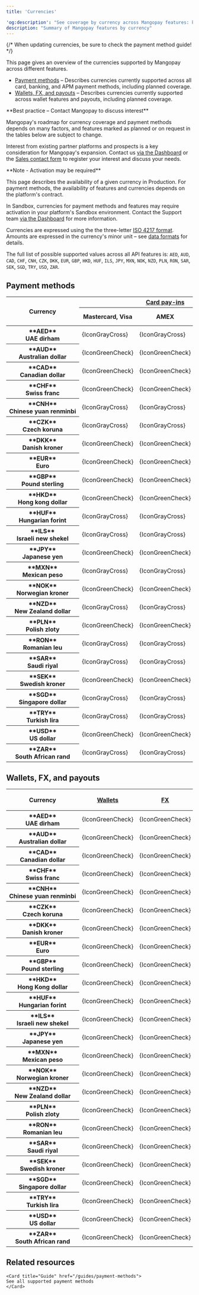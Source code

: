 ```yaml
---
title: 'Currencies'  

'og:description': "See coverage by currency across Mangopay features: key payment methods, wallets, payouts, and more."  
description: "Summary of Mangopay features by currency"
---
```


{/* 
When updating currencies, be sure to check the payment method guide!
*/}


This page gives an overview of the currencies supported by Mangopay across different features.

- <a href="/guides/currencies#payment-methods">Payment methods</a> – Describes currencies currently supported across all card, banking, and APM payment methods, including planned coverage.
- <a href="/guides/currencies#wallets-fx-and-payouts">Wallets, FX, and payouts</a> – Describes currencies currently supported across wallet features and payouts, including planned coverage.

<Check>
**Best practice – Contact Mangopay to discuss interest**

Mangopay's roadmap for currency coverage and payment methods depends on many factors, and features marked as planned or on request in the tables below are subject to change. 

Interest from existing partner platforms and prospects is a key consideration for Mangopay's expansion. Contact us <a href="https://hub.mangopay.com/" target="_blank">via the Dashboard</a> or the <a href="https://mangopay.com/contact" target="_blank">Sales contact form</a> to register your interest and discuss your needs. 
</Check>

<Note>  
**Note - Activation may be required** 
  
This page describes the availability of a given currency in Production. For payment methods, the availability of features and currencies depends on the platform's contract.

In Sandbox, currencies for payment methods and features may require activation in your platform's Sandbox environment. Contact the Support team <a href="https://hub.mangopay.com/" target="_blank">via the Dashboard</a> for more information.

</Note>

Currencies are expressed using the the three-letter <a href="/api-reference/overview/data-formats" target="_blank">ISO 4217 format</a>. Amounts are expressed in the currency's minor unit – see <a href="/api-reference/overview/data-formats">data formats</a> for details.

The full list of possible supported values across all API features is: `AED`, `AUD`, `CAD`, `CHF`, `CNH`, `CZK`, `DKK`, `EUR`, `GBP`, `HKD`, `HUF`, `ILS`, `JPY`, `MXN`, `NOK`, `NZD`, `PLN`, `RON`, `SAR`, `SEK`, `SGD`, `TRY`, `USD`, `ZAR`. 

## Payment methods

<table class="currenciesTable rounded-xl">
<thead>
  <tr>
    <th class="header" rowspan="2">Currency</th>
    <th class="header" colspan="3"><a href="/guides/payment-methods/card">Card pay-ins</a></th>
    <th class="header" colspan="6">Banking pay-ins</th>
    <th class="header" colspan="14">APM pay-ins</th>
  </tr>
  <tr>
    <th class="header">Mastercard, Visa</th>
    <th class="header">AMEX</th>
    <th class="header">CB, Maestro</th>
    <th class="header"><a href="/guides/payment-methods/banking/bank-wire">Bank&nbsp;wire<br/>-&nbsp;Intl.</a></th>
    <th class="header"><a href="/guides/payment-methods/banking/bank-wire">Bank&nbsp;wire<br/>-&nbsp;Local</a></th>
    <th class="header"><a href="/guides/payment-methods/banking/virtual-iban">Virtual&nbsp;IBAN<br/>-&nbsp;Intl.</a></th>
    <th class="header"><a href="/guides/payment-methods/banking/virtual-iban">Virtual&nbsp;IBAN<br/>-&nbsp;Local</a></th>
    <th class="header"><a href="/guides/payment-methods/banking/pay-by-bank">Pay&nbsp;by Bank</a></th>
    <th class="header"><a href="/guides/payment-methods/banking/direct-debit">Direct debit</a></th>
    <th class="header"><a href="/guides/payment-methods/apple-pay">Apple&nbsp;Pay</a></th>
    <th class="header"><a href="/guides/payment-methods/bancontact">Bancontact</a></th>
    <th class="header"><a href="/guides/payment-methods/blik">BLIK</a></th>
    <th class="header"><a href="/guides/payment-methods/giropay">Giropay</a></th>
    <th class="header"><a href="/guides/payment-methods/google-pay">Google&nbsp;Pay</a></th>
    <th class="header"><a href="/guides/payment-methods/ideal">iDEAL</a></th>
    <th class="header"><a href="/guides/payment-methods/klarna">Klarna</a></th>
    <th class="header"><a href="/guides/payment-methods/mb-way">MB&nbsp;WAY</a></th>
    <th class="header"><a href="/guides/payment-methods/multibanco">Multibanco</a></th>
    <th class="header"><a href="/guides/payment-methods/payconiq">Payconiq</a></th>
    <th class="header"><a href="/guides/payment-methods/paypal">PayPal</a></th>
    <th class="header"><a href="/guides/payment-methods/satispay">Satispay</a></th>
    <th class="header"><a href="/guides/payment-methods/swish">Swish</a></th>
    <th class="header"><a href="/guides/payment-methods/twint">TWINT</a></th>
  </tr>
</thead>
<tbody>
  <tr>
    <th class="header header-normal-weight">**AED**<br/>UAE&nbsp;dirham</th>
    <td class="table-content">{IconGrayCross}</td>
    <td class="table-content">{IconGrayCross}</td>
    <td class="table-content">{IconGrayCross}</td>
    <td class="table-content">{IconGreenCheck}</td>
    <td class="table-content">{IconGrayCross}</td>
    <td class="table-content">*On&nbsp;request*</td>
    <td class="table-content">{IconGrayCross}</td>
    <td class="table-content">{IconGrayCross}</td>
    <td class="table-content">{IconGrayCross}</td>
    <td class="table-content">{IconGrayCross}</td>
    <td class="table-content">{IconGrayCross}</td>
    <td class="table-content">{IconGrayCross}</td>
    <td class="table-content">{IconGrayCross}</td>
    <td class="table-content">{IconGrayCross}</td>
    <td class="table-content">{IconGrayCross}</td>
    <td class="table-content">{IconGrayCross}</td>
    <td class="table-content">{IconGrayCross}</td>
    <td class="table-content">{IconGrayCross}</td>
    <td class="table-content">{IconGrayCross}</td>
    <td class="table-content">{IconGrayCross}</td>
    <td class="table-content">{IconGrayCross}</td>
    <td class="table-content">{IconGrayCross}</td>
    <td class="table-content">{IconGrayCross}</td>
  </tr>
  <tr>
    <th class="header header-normal-weight">**AUD**<br/>Australian&nbsp;dollar</th>
    <td class="table-content">{IconGreenCheck}</td>
    <td class="table-content">{IconGreenCheck}</td>
    <td class="table-content">{IconGrayCross}</td>
    <td class="table-content">{IconGreenCheck}</td>
    <td class="table-content">{IconGrayCross}</td>
    <td class="table-content">*On&nbsp;request*</td>
    <td class="table-content">*Planned*</td>
    <td class="table-content">{IconGrayCross}</td>
    <td class="table-content">{IconGrayCross}</td>
    <td class="table-content">{IconGreenCheck}</td>
    <td class="table-content">{IconGrayCross}</td>
    <td class="table-content">{IconGrayCross}</td>
    <td class="table-content">{IconGrayCross}</td>
    <td class="table-content">{IconGreenCheck}</td>
    <td class="table-content">{IconGrayCross}</td>
    <td class="table-content">{IconGrayCross}</td>
    <td class="table-content">{IconGrayCross}</td>
    <td class="table-content">{IconGrayCross}</td>
    <td class="table-content">{IconGrayCross}</td>
    <td class="table-content">{IconGrayCross}</td>
    <td class="table-content">{IconGrayCross}</td>
    <td class="table-content">{IconGrayCross}</td>
    <td class="table-content">{IconGrayCross}</td>
  </tr>
  <tr>
    <th class="header header-normal-weight">**CAD**<br/>Canadian&nbsp;dollar</th>
    <td class="table-content">{IconGreenCheck}</td>
    <td class="table-content">{IconGreenCheck}</td>
    <td class="table-content">{IconGrayCross}</td>
    <td class="table-content">{IconGreenCheck}</td>
    <td class="table-content">*Planned*</td>
    <td class="table-content">*On&nbsp;request*</td>
    <td class="table-content">{IconGreenCheck}</td>
    <td class="table-content">{IconGrayCross}</td>
    <td class="table-content">{IconGrayCross}</td>
    <td class="table-content">{IconGreenCheck}</td>
    <td class="table-content">{IconGrayCross}</td>
    <td class="table-content">{IconGrayCross}</td>
    <td class="table-content">{IconGrayCross}</td>
    <td class="table-content">{IconGreenCheck}</td>
    <td class="table-content">{IconGrayCross}</td>
    <td class="table-content">{IconGrayCross}</td>
    <td class="table-content">{IconGrayCross}</td>
    <td class="table-content">{IconGrayCross}</td>
    <td class="table-content">{IconGrayCross}</td>
    <td class="table-content">{IconGrayCross}</td>
    <td class="table-content">{IconGrayCross}</td>
    <td class="table-content">{IconGrayCross}</td>
    <td class="table-content">{IconGrayCross}</td>
  </tr>
  <tr>
    <th class="header header-normal-weight">**CHF**<br/>Swiss&nbsp;franc</th>
    <td class="table-content">{IconGreenCheck}</td>
    <td class="table-content">{IconGreenCheck}</td>
    <td class="table-content">{IconGrayCross}</td>
    <td class="table-content">{IconGreenCheck}</td>
    <td class="table-content">{IconGrayCross}</td>
    <td class="table-content">*On&nbsp;request*</td>
    <td class="table-content">*Planned*</td>
    <td class="table-content">{IconGrayCross}</td>
    <td class="table-content">{IconGrayCross}</td>
    <td class="table-content">{IconGreenCheck}</td>
    <td class="table-content">{IconGrayCross}</td>
    <td class="table-content">{IconGrayCross}</td>
    <td class="table-content">{IconGrayCross}</td>
    <td class="table-content">{IconGreenCheck}</td>
    <td class="table-content">{IconGrayCross}</td>
    <td class="table-content">{IconGreenCheck}</td>
    <td class="table-content">{IconGrayCross}</td>
    <td class="table-content">{IconGrayCross}</td>
    <td class="table-content">{IconGrayCross}</td>
    <td class="table-content">{IconGreenCheck}</td>
    <td class="table-content">{IconGrayCross}</td>
    <td class="table-content">{IconGrayCross}</td>
    <td class="table-content">{IconGreenCheck}</td>
  </tr>
    <tr>
    <th class="header header-normal-weight">**CNH**<br/>Chinese&nbsp;yuan&nbsp;renminbi</th>
    <td class="table-content">{IconGrayCross}</td>
    <td class="table-content">{IconGrayCross}</td>
    <td class="table-content">{IconGrayCross}</td>
    <td class="table-content">{IconGreenCheck}</td>
    <td class="table-content">{IconGrayCross}</td>
    <td class="table-content">*On&nbsp;request*</td>
    <td class="table-content">{IconGrayCross}</td>
    <td class="table-content">{IconGrayCross}</td>
    <td class="table-content">{IconGrayCross}</td>
    <td class="table-content">{IconGrayCross}</td>
    <td class="table-content">{IconGrayCross}</td>
    <td class="table-content">{IconGrayCross}</td>
    <td class="table-content">{IconGrayCross}</td>
    <td class="table-content">{IconGrayCross}</td>
    <td class="table-content">{IconGrayCross}</td>
    <td class="table-content">{IconGrayCross}</td>
    <td class="table-content">{IconGrayCross}</td>
    <td class="table-content">{IconGrayCross}</td>
    <td class="table-content">{IconGrayCross}</td>
    <td class="table-content">{IconGrayCross}</td>
    <td class="table-content">{IconGrayCross}</td>
    <td class="table-content">{IconGrayCross}</td>
    <td class="table-content">{IconGrayCross}</td>
  </tr>
  <tr>
    <th class="header header-normal-weight">**CZK**<br/>Czech&nbsp;koruna</th>
    <td class="table-content">{IconGrayCross}</td>
    <td class="table-content">{IconGrayCross}</td>
    <td class="table-content">{IconGrayCross}</td>
    <td class="table-content">{IconGreenCheck}</td>
    <td class="table-content">{IconGrayCross}</td>
    <td class="table-content">*On&nbsp;request*</td>
    <td class="table-content">*Planned*</td>
    <td class="table-content">{IconGrayCross}</td>
    <td class="table-content">{IconGrayCross}</td>
    <td class="table-content">{IconGrayCross}</td>
    <td class="table-content">{IconGrayCross}</td>
    <td class="table-content">{IconGrayCross}</td>
    <td class="table-content">{IconGrayCross}</td>
    <td class="table-content">{IconGrayCross}</td>
    <td class="table-content">{IconGrayCross}</td>
    <td class="table-content">{IconGrayCross}</td>
    <td class="table-content">{IconGrayCross}</td>
    <td class="table-content">{IconGrayCross}</td>
    <td class="table-content">{IconGrayCross}</td>
    <td class="table-content">{IconGrayCross}</td>
    <td class="table-content">{IconGrayCross}</td>
    <td class="table-content">{IconGrayCross}</td>
    <td class="table-content">{IconGrayCross}</td>
  </tr>
  <tr>
    <th class="header header-normal-weight">**DKK**<br/>Danish&nbsp;kroner</th>
    <td class="table-content">{IconGreenCheck}</td>
    <td class="table-content">{IconGreenCheck}</td>
    <td class="table-content">{IconGrayCross}</td>
    <td class="table-content">{IconGreenCheck}</td>
    <td class="table-content">*Planned*</td>
    <td class="table-content">{IconGreenCheck}</td>
    <td class="table-content">{IconGreenCheck}</td>
    <td class="table-content">{IconGreenCheck}</td>
    <td class="table-content">{IconGrayCross}</td>
    <td class="table-content">{IconGreenCheck}</td>
    <td class="table-content">{IconGrayCross}</td>
    <td class="table-content">{IconGrayCross}</td>
    <td class="table-content">{IconGrayCross}</td>
    <td class="table-content">{IconGreenCheck}</td>
    <td class="table-content">{IconGrayCross}</td>
    <td class="table-content">{IconGreenCheck}</td>
    <td class="table-content">{IconGrayCross}</td>
    <td class="table-content">{IconGrayCross}</td>
    <td class="table-content">{IconGrayCross}</td>
    <td class="table-content">{IconGrayCross}</td>
    <td class="table-content">{IconGrayCross}</td>
    <td class="table-content">{IconGrayCross}</td>
    <td class="table-content">{IconGrayCross}</td>
  </tr>
  <tr>
    <th class="header header-normal-weight">**EUR**<br/>Euro</th>
    <td class="table-content">{IconGreenCheck}</td>
    <td class="table-content">{IconGreenCheck}</td>
    <td class="table-content">{IconGreenCheck}</td>
    <td class="table-content">{IconGreenCheck}</td>
    <td class="table-content">{IconGreenCheck}</td>
    <td class="table-content">{IconGreenCheck}</td>
    <td class="table-content">{IconGreenCheck}</td>
    <td class="table-content">{IconGreenCheck}</td>
    <td class="table-content">{IconGreenCheck}</td>
    <td class="table-content">{IconGreenCheck}</td>
    <td class="table-content">{IconGreenCheck}</td>
    <td class="table-content">{IconGrayCross}</td>
    <td class="table-content">{IconGreenCheck}</td>
    <td class="table-content">{IconGreenCheck}</td>
    <td class="table-content">{IconGreenCheck}</td>
    <td class="table-content">{IconGreenCheck}</td>
    <td class="table-content">{IconGreenCheck}</td>
    <td class="table-content">{IconGreenCheck}</td>
    <td class="table-content">{IconGreenCheck}</td>
    <td class="table-content">{IconGreenCheck}</td>
    <td class="table-content">{IconGreenCheck}</td>
    <td class="table-content">{IconGrayCross}</td>
    <td class="table-content">{IconGrayCross}</td>
  </tr>
  <tr>
    <th class="header header-normal-weight">**GBP**<br/>Pound&nbsp;sterling</th>
    <td class="table-content">{IconGreenCheck}</td>
    <td class="table-content">{IconGreenCheck}</td>
    <td class="table-content">{IconGrayCross}</td>
    <td class="table-content">{IconGreenCheck}</td>
    <td class="table-content">{IconGreenCheck}</td>
    <td class="table-content">{IconGreenCheck}</td>
    <td class="table-content">{IconGreenCheck}</td>
    <td class="table-content">{IconGreenCheck}</td>
    <td class="table-content">{IconGreenCheck}</td>
    <td class="table-content">{IconGreenCheck}</td>
    <td class="table-content">{IconGrayCross}</td>
    <td class="table-content">{IconGrayCross}</td>
    <td class="table-content">{IconGrayCross}</td>
    <td class="table-content">{IconGreenCheck}</td>
    <td class="table-content">{IconGrayCross}</td>
    <td class="table-content">{IconGreenCheck}</td>
    <td class="table-content">{IconGrayCross}</td>
    <td class="table-content">{IconGrayCross}</td>
    <td class="table-content">{IconGrayCross}</td>
    <td class="table-content">{IconGreenCheck}</td>
    <td class="table-content">{IconGrayCross}</td>
    <td class="table-content">{IconGrayCross}</td>
    <td class="table-content">{IconGrayCross}</td>
  </tr>
  <tr>
    <th class="header header-normal-weight">**HKD**<br/>Hong&nbsp;kong&nbsp;dollar</th>
    <td class="table-content">{IconGreenCheck}</td>
    <td class="table-content">{IconGreenCheck}</td>
    <td class="table-content">{IconGrayCross}</td>
    <td class="table-content">{IconGreenCheck}</td>
    <td class="table-content">{IconGrayCross}</td>
    <td class="table-content">*On&nbsp;request*</td>
    <td class="table-content">{IconGrayCross}</td>
    <td class="table-content">{IconGrayCross}</td>
    <td class="table-content">{IconGrayCross}</td>
    <td class="table-content">{IconGreenCheck}</td>
    <td class="table-content">{IconGrayCross}</td>
    <td class="table-content">{IconGrayCross}</td>
    <td class="table-content">{IconGrayCross}</td>
    <td class="table-content">{IconGreenCheck}</td>
    <td class="table-content">{IconGrayCross}</td>
    <td class="table-content">{IconGrayCross}</td>
    <td class="table-content">{IconGrayCross}</td>
    <td class="table-content">{IconGrayCross}</td>
    <td class="table-content">{IconGrayCross}</td>
    <td class="table-content">{IconGrayCross}</td>
    <td class="table-content">{IconGrayCross}</td>
    <td class="table-content">{IconGrayCross}</td>
    <td class="table-content">{IconGrayCross}</td>
  </tr>
  <tr>
    <th class="header header-normal-weight">**HUF**<br/>Hungarian&nbsp;forint</th>
    <td class="table-content">{IconGrayCross}</td>
    <td class="table-content">{IconGrayCross}</td>
    <td class="table-content">{IconGrayCross}</td>
    <td class="table-content">{IconGreenCheck}</td>
    <td class="table-content">{IconGrayCross}</td>
    <td class="table-content">*On&nbsp;request*</td>
    <td class="table-content">*Planned*</td>
    <td class="table-content">{IconGrayCross}</td>
    <td class="table-content">{IconGrayCross}</td>
    <td class="table-content">{IconGrayCross}</td>
    <td class="table-content">{IconGrayCross}</td>
    <td class="table-content">{IconGrayCross}</td>
    <td class="table-content">{IconGrayCross}</td>
    <td class="table-content">{IconGrayCross}</td>
    <td class="table-content">{IconGrayCross}</td>
    <td class="table-content">{IconGrayCross}</td>
    <td class="table-content">{IconGrayCross}</td>
    <td class="table-content">{IconGrayCross}</td>
    <td class="table-content">{IconGrayCross}</td>
    <td class="table-content">{IconGrayCross}</td>
    <td class="table-content">{IconGrayCross}</td>
    <td class="table-content">{IconGrayCross}</td>
  </tr>
  <tr>
    <th class="header header-normal-weight">**ILS**<br/>Israeli&nbsp;new&nbsp;shekel</th>
    <td class="table-content">{IconGrayCross}</td>
    <td class="table-content">{IconGrayCross}</td>
    <td class="table-content">{IconGrayCross}</td>
    <td class="table-content">{IconGreenCheck}</td>
    <td class="table-content">{IconGrayCross}</td>
    <td class="table-content">*On&nbsp;request*</td>
    <td class="table-content">{IconGrayCross}</td>
    <td class="table-content">{IconGrayCross}</td>
    <td class="table-content">{IconGrayCross}</td>
    <td class="table-content">{IconGrayCross}</td>
    <td class="table-content">{IconGrayCross}</td>
    <td class="table-content">{IconGrayCross}</td>
    <td class="table-content">{IconGrayCross}</td>
    <td class="table-content">{IconGrayCross}</td>
    <td class="table-content">{IconGrayCross}</td>
    <td class="table-content">{IconGrayCross}</td>
    <td class="table-content">{IconGrayCross}</td>
    <td class="table-content">{IconGrayCross}</td>
    <td class="table-content">{IconGrayCross}</td>
    <td class="table-content">{IconGrayCross}</td>
    <td class="table-content">{IconGrayCross}</td>
    <td class="table-content">{IconGrayCross}</td>
    <td class="table-content">{IconGrayCross}</td>
  </tr>
  <tr>
    <th class="header header-normal-weight">**JPY**<br/>Japanese&nbsp;yen</th>
    <td class="table-content">{IconGreenCheck}</td>
    <td class="table-content">{IconGreenCheck}</td>
    <td class="table-content">{IconGrayCross}</td>
    <td class="table-content">{IconGreenCheck}</td>
    <td class="table-content">{IconGrayCross}</td>
    <td class="table-content">*On&nbsp;request*</td>
    <td class="table-content">{IconGrayCross}</td>
    <td class="table-content">{IconGrayCross}</td>
    <td class="table-content">{IconGrayCross}</td>
    <td class="table-content">{IconGreenCheck}</td>
    <td class="table-content">{IconGrayCross}</td>
    <td class="table-content">{IconGrayCross}</td>
    <td class="table-content">{IconGrayCross}</td>
    <td class="table-content">{IconGreenCheck}</td>
    <td class="table-content">{IconGrayCross}</td>
    <td class="table-content">{IconGrayCross}</td>
    <td class="table-content">{IconGrayCross}</td>
    <td class="table-content">{IconGrayCross}</td>
    <td class="table-content">{IconGrayCross}</td>
    <td class="table-content">{IconGrayCross}</td>
    <td class="table-content">{IconGrayCross}</td>
    <td class="table-content">{IconGrayCross}</td>
    <td class="table-content">{IconGrayCross}</td>
  </tr>
  <tr>
    <th class="header header-normal-weight">**MXN**<br/>Mexican&nbsp;peso</th>
    <td class="table-content">{IconGrayCross}</td>
    <td class="table-content">{IconGrayCross}</td>
    <td class="table-content">{IconGrayCross}</td>
    <td class="table-content">{IconGreenCheck}</td>
    <td class="table-content">{IconGrayCross}</td>
    <td class="table-content">*On&nbsp;request*</td>
    <td class="table-content">{IconGrayCross}</td>
    <td class="table-content">{IconGrayCross}</td>
    <td class="table-content">{IconGrayCross}</td>
    <td class="table-content">{IconGrayCross}</td>
    <td class="table-content">{IconGrayCross}</td>
    <td class="table-content">{IconGrayCross}</td>
    <td class="table-content">{IconGrayCross}</td>
    <td class="table-content">{IconGrayCross}</td>
    <td class="table-content">{IconGrayCross}</td>
    <td class="table-content">{IconGrayCross}</td>
    <td class="table-content">{IconGrayCross}</td>
    <td class="table-content">{IconGrayCross}</td>
    <td class="table-content">{IconGrayCross}</td>
    <td class="table-content">{IconGrayCross}</td>
    <td class="table-content">{IconGrayCross}</td>
    <td class="table-content">{IconGrayCross}</td>
    <td class="table-content">{IconGrayCross}</td>
  </tr>
  <tr>
    <th class="header header-normal-weight">**NOK**<br/>Norwegian&nbsp;kroner</th>
    <td class="table-content">{IconGreenCheck}</td>
    <td class="table-content">{IconGreenCheck}</td>
    <td class="table-content">{IconGrayCross}</td>
    <td class="table-content">{IconGreenCheck}</td>
    <td class="table-content">{IconGrayCross}</td>
    <td class="table-content">*On&nbsp;request*</td>
    <td class="table-content">*Planned*</td>
    <td class="table-content">{IconGreenCheck}</td>
    <td class="table-content">{IconGrayCross}</td>
    <td class="table-content">{IconGreenCheck}</td>
    <td class="table-content">{IconGrayCross}</td>
    <td class="table-content">{IconGrayCross}</td>
    <td class="table-content">{IconGrayCross}</td>
    <td class="table-content">{IconGreenCheck}</td>
    <td class="table-content">{IconGrayCross}</td>
    <td class="table-content">{IconGrayCross}</td>
    <td class="table-content">{IconGrayCross}</td>
    <td class="table-content">{IconGrayCross}</td>
    <td class="table-content">{IconGrayCross}</td>
    <td class="table-content">{IconGrayCross}</td>
    <td class="table-content">{IconGrayCross}</td>
    <td class="table-content">{IconGrayCross}</td>
    <td class="table-content">{IconGrayCross}</td>
  </tr>
  <tr>
    <th class="header header-normal-weight">**NZD**<br/>New&nbsp;Zealand&nbsp;dollar</th>
    <td class="table-content">{IconGrayCross}</td>
    <td class="table-content">{IconGrayCross}</td>
    <td class="table-content">{IconGrayCross}</td>
    <td class="table-content">{IconGreenCheck}</td>
    <td class="table-content">{IconGrayCross}</td>
    <td class="table-content">*On&nbsp;request*</td>
    <td class="table-content">{IconGrayCross}</td>
    <td class="table-content">{IconGrayCross}</td>
    <td class="table-content">{IconGrayCross}</td>
    <td class="table-content">{IconGrayCross}</td>
    <td class="table-content">{IconGrayCross}</td>
    <td class="table-content">{IconGrayCross}</td>
    <td class="table-content">{IconGrayCross}</td>
    <td class="table-content">{IconGrayCross}</td>
    <td class="table-content">{IconGrayCross}</td>
    <td class="table-content">{IconGrayCross}</td>
    <td class="table-content">{IconGrayCross}</td>
    <td class="table-content">{IconGrayCross}</td>
    <td class="table-content">{IconGrayCross}</td>
    <td class="table-content">{IconGrayCross}</td>
    <td class="table-content">{IconGrayCross}</td>
    <td class="table-content">{IconGrayCross}</td>
    <td class="table-content">{IconGrayCross}</td>
  </tr>
  <tr>
    <th class="header header-normal-weight">**PLN**<br/>Polish&nbsp;zloty</th>
    <td class="table-content">{IconGreenCheck}</td>
    <td class="table-content">{IconGreenCheck}</td>
    <td class="table-content">{IconGrayCross}</td>
    <td class="table-content">{IconGreenCheck}</td>
    <td class="table-content">*Planned*</td>
    <td class="table-content">*On&nbsp;request*</td>
    <td class="table-content">*Planned*</td>
    <td class="table-content">{IconGreenCheck}</td>
    <td class="table-content">{IconGrayCross}</td>
    <td class="table-content">{IconGreenCheck}</td>
    <td class="table-content">{IconGrayCross}</td>
    <td class="table-content">{IconGreenCheck}</td>
    <td class="table-content">{IconGrayCross}</td>
    <td class="table-content">{IconGreenCheck}</td>
    <td class="table-content">{IconGrayCross}</td>
    <td class="table-content">{IconGreenCheck}</td>
    <td class="table-content">{IconGrayCross}</td>
    <td class="table-content">{IconGrayCross}</td>
    <td class="table-content">{IconGrayCross}</td>
    <td class="table-content">{IconGrayCross}</td>
    <td class="table-content">{IconGrayCross}</td>
    <td class="table-content">{IconGrayCross}</td>
    <td class="table-content">{IconGrayCross}</td>
  </tr>
  <tr>
    <th class="header header-normal-weight">**RON**<br/>Romanian&nbsp;leu</th>
    <td class="table-content">{IconGrayCross}</td>
    <td class="table-content">{IconGrayCross}</td>
    <td class="table-content">{IconGrayCross}</td>
    <td class="table-content">{IconGreenCheck}</td>
    <td class="table-content">{IconGrayCross}</td>
    <td class="table-content">*On&nbsp;request*</td>
    <td class="table-content">{IconGrayCross}</td>
    <td class="table-content">{IconGrayCross}</td>
    <td class="table-content">{IconGrayCross}</td>
    <td class="table-content">{IconGrayCross}</td>
    <td class="table-content">{IconGrayCross}</td>
    <td class="table-content">{IconGrayCross}</td>
    <td class="table-content">{IconGrayCross}</td>
    <td class="table-content">{IconGrayCross}</td>
    <td class="table-content">{IconGrayCross}</td>
    <td class="table-content">{IconGrayCross}</td>
    <td class="table-content">{IconGrayCross}</td>
    <td class="table-content">{IconGrayCross}</td>
    <td class="table-content">{IconGrayCross}</td>
    <td class="table-content">{IconGrayCross}</td>
    <td class="table-content">{IconGrayCross}</td>
    <td class="table-content">{IconGrayCross}</td>
    <td class="table-content">{IconGrayCross}</td>
  </tr>
  <tr>
    <th class="header header-normal-weight">**SAR**<br/>Saudi&nbsp;riyal</th>
    <td class="table-content">{IconGrayCross}</td>
    <td class="table-content">{IconGrayCross}</td>
    <td class="table-content">{IconGrayCross}</td>
    <td class="table-content">{IconGreenCheck}</td>
    <td class="table-content">{IconGrayCross}</td>
    <td class="table-content">*On&nbsp;request*</td>
    <td class="table-content">{IconGrayCross}</td>
    <td class="table-content">{IconGrayCross}</td>
    <td class="table-content">{IconGrayCross}</td>
    <td class="table-content">{IconGrayCross}</td>
    <td class="table-content">{IconGrayCross}</td>
    <td class="table-content">{IconGrayCross}</td>
    <td class="table-content">{IconGrayCross}</td>
    <td class="table-content">{IconGrayCross}</td>
    <td class="table-content">{IconGrayCross}</td>
    <td class="table-content">{IconGrayCross}</td>
    <td class="table-content">{IconGrayCross}</td>
    <td class="table-content">{IconGrayCross}</td>
    <td class="table-content">{IconGrayCross}</td>
    <td class="table-content">{IconGrayCross}</td>
    <td class="table-content">{IconGrayCross}</td>
    <td class="table-content">{IconGrayCross}</td>
    <td class="table-content">{IconGrayCross}</td>
  </tr>
  <tr>
    <th class="header header-normal-weight">**SEK**<br/>Swedish&nbsp;kroner</th>
    <td class="table-content">{IconGreenCheck}</td>
    <td class="table-content">{IconGreenCheck}</td>
    <td class="table-content">{IconGrayCross}</td>
    <td class="table-content">{IconGreenCheck}</td>
    <td class="table-content">*Planned*</td>
    <td class="table-content">*On&nbsp;request*</td>
    <td class="table-content">*Planned*</td>
    <td class="table-content">{IconGrayCross}</td>
    <td class="table-content">{IconGrayCross}</td>
    <td class="table-content">{IconGreenCheck}</td>
    <td class="table-content">{IconGrayCross}</td>
    <td class="table-content">{IconGrayCross}</td>
    <td class="table-content">{IconGrayCross}</td>
    <td class="table-content">{IconGreenCheck}</td>
    <td class="table-content">{IconGrayCross}</td>
    <td class="table-content">{IconGreenCheck}</td>
    <td class="table-content">{IconGrayCross}</td>
    <td class="table-content">{IconGrayCross}</td>
    <td class="table-content">{IconGrayCross}</td>
    <td class="table-content">{IconGrayCross}</td>
    <td class="table-content">{IconGrayCross}</td>
    <td class="table-content">{IconGreenCheck}</td>
    <td class="table-content">{IconGrayCross}</td>
  </tr>
  <tr>
    <th class="header header-normal-weight">**SGD**<br/>Singapore&nbsp;dollar</th>
    <td class="table-content">{IconGrayCross}</td>
    <td class="table-content">{IconGrayCross}</td>
    <td class="table-content">{IconGrayCross}</td>
    <td class="table-content">{IconGreenCheck}</td>
    <td class="table-content">{IconGrayCross}</td>
    <td class="table-content">*On&nbsp;request*</td>
    <td class="table-content">{IconGrayCross}</td>
    <td class="table-content">{IconGrayCross}</td>
    <td class="table-content">{IconGrayCross}</td>
    <td class="table-content">{IconGrayCross}</td>
    <td class="table-content">{IconGrayCross}</td>
    <td class="table-content">{IconGrayCross}</td>
    <td class="table-content">{IconGrayCross}</td>
    <td class="table-content">{IconGrayCross}</td>
    <td class="table-content">{IconGrayCross}</td>
    <td class="table-content">{IconGrayCross}</td>
    <td class="table-content">{IconGrayCross}</td>
    <td class="table-content">{IconGrayCross}</td>
    <td class="table-content">{IconGrayCross}</td>
    <td class="table-content">{IconGrayCross}</td>
    <td class="table-content">{IconGrayCross}</td>
    <td class="table-content">{IconGrayCross}</td>
    <td class="table-content">{IconGrayCross}</td>
  </tr>
  <tr>
    <th class="header header-normal-weight">**TRY**<br/>Turkish&nbsp;lira</th>
    <td class="table-content">{IconGrayCross}</td>
    <td class="table-content">{IconGrayCross}</td>
    <td class="table-content">{IconGrayCross}</td>
    <td class="table-content">{IconGreenCheck}</td>
    <td class="table-content">{IconGrayCross}</td>
    <td class="table-content">*On&nbsp;request*</td>
    <td class="table-content">{IconGrayCross}</td>
    <td class="table-content">{IconGrayCross}</td>
    <td class="table-content">{IconGrayCross}</td>
    <td class="table-content">{IconGrayCross}</td>
    <td class="table-content">{IconGrayCross}</td>
    <td class="table-content">{IconGrayCross}</td>
    <td class="table-content">{IconGrayCross}</td>
    <td class="table-content">{IconGrayCross}</td>
    <td class="table-content">{IconGrayCross}</td>
    <td class="table-content">{IconGrayCross}</td>
    <td class="table-content">{IconGrayCross}</td>
    <td class="table-content">{IconGrayCross}</td>
    <td class="table-content">{IconGrayCross}</td>
    <td class="table-content">{IconGrayCross}</td>
    <td class="table-content">{IconGrayCross}</td>
    <td class="table-content">{IconGrayCross}</td>
    <td class="table-content">{IconGrayCross}</td>
  </tr>
  <tr>
    <th class="header header-normal-weight">**USD**<br/>US&nbsp;dollar</th>
    <td class="table-content">{IconGreenCheck}</td>
    <td class="table-content">{IconGreenCheck}</td>
    <td class="table-content">{IconGrayCross}</td>
    <td class="table-content">{IconGreenCheck}</td>
    <td class="table-content">*Planned*</td>
    <td class="table-content">*On&nbsp;request*</td>
    <td class="table-content">{IconGreenCheck}</td>
    <td class="table-content">{IconGreenCheck}</td>
    <td class="table-content">{IconGrayCross}</td>
    <td class="table-content">{IconGreenCheck}</td>
    <td class="table-content">{IconGrayCross}</td>
    <td class="table-content">{IconGrayCross}</td>
    <td class="table-content">{IconGrayCross}</td>
    <td class="table-content">{IconGreenCheck}</td>
    <td class="table-content">{IconGrayCross}</td>
    <td class="table-content">{IconGrayCross}</td>
    <td class="table-content">{IconGrayCross}</td>
    <td class="table-content">{IconGrayCross}</td>
    <td class="table-content">{IconGrayCross}</td>
    <td class="table-content">{IconGreenCheck}</td>
    <td class="table-content">{IconGrayCross}</td>
    <td class="table-content">{IconGrayCross}</td>
    <td class="table-content">{IconGrayCross}</td>
  </tr>
  <tr>
    <th class="header header-normal-weight">**ZAR**<br/>South&nbsp;African&nbsp;rand</th>
    <td class="table-content">{IconGrayCross}</td>
    <td class="table-content">{IconGrayCross}</td>
    <td class="table-content">{IconGrayCross}</td>
    <td class="table-content">{IconGreenCheck}</td>
    <td class="table-content">{IconGrayCross}</td>
    <td class="table-content">*On&nbsp;request*</td>
    <td class="table-content">{IconGrayCross}</td>
    <td class="table-content">{IconGrayCross}</td>
    <td class="table-content">{IconGrayCross}</td>
    <td class="table-content">{IconGrayCross}</td>
    <td class="table-content">{IconGrayCross}</td>
    <td class="table-content">{IconGrayCross}</td>
    <td class="table-content">{IconGrayCross}</td>
    <td class="table-content">{IconGrayCross}</td>
    <td class="table-content">{IconGrayCross}</td>
    <td class="table-content">{IconGrayCross}</td>
    <td class="table-content">{IconGrayCross}</td>
    <td class="table-content">{IconGrayCross}</td>
    <td class="table-content">{IconGrayCross}</td>
    <td class="table-content">{IconGrayCross}</td>
    <td class="table-content">{IconGrayCross}</td>
    <td class="table-content">{IconGrayCross}</td>
    <td class="table-content">{IconGrayCross}</td>
  </tr>
</tbody>
</table>

## Wallets, FX, and payouts

<table class="currenciesTable rounded-xl">
<thead>
  <tr>
    <th class="header" rowspan="2">Currency</th>
    <th class="header" rowspan="2"><a href="/api-reference/wallets/wallet-object">Wallets</a></th>
    <th class="header" rowspan="2"><a href="/guides/fx">FX</a></th>
    <th class="header" colspan="2"><a href="/guides/payouts">Payouts</a></th>
  </tr>
  <tr>
    <th class="header">International</th>
    <th class="header">Local</th>
  </tr>
</thead>
<tbody>
  <tr>
    <th class="header header-normal-weight">**AED**<br/>UAE&nbsp;dirham</th>
    <td class="table-content">{IconGreenCheck}</td>
    <td class="table-content">{IconGreenCheck}</td>
    <td class="table-content">{IconGreenCheck}</td>
    <td class="table-content">*Planned*</td>
    </tr>
  <tr>
    <th class="header header-normal-weight">**AUD**<br/>Australian&nbsp;dollar</th>
    <td class="table-content">{IconGreenCheck}</td>
    <td class="table-content">{IconGreenCheck}</td>
    <td class="table-content">{IconGreenCheck}</td>
    <td class="table-content">*Planned*</td>
    </tr>
  <tr>
    <th class="header header-normal-weight">**CAD**<br/>Canadian&nbsp;dollar</th>
    <td class="table-content">{IconGreenCheck}</td>
    <td class="table-content">{IconGreenCheck}</td>
    <td class="table-content">{IconGreenCheck}</td>
    <td class="table-content">{IconGreenCheck}</td>
  </tr>
  <tr>
    <th class="header header-normal-weight">**CHF**<br/>Swiss&nbsp;franc</th>
    <td class="table-content">{IconGreenCheck}</td>
    <td class="table-content">{IconGreenCheck}</td>
    <td class="table-content">{IconGreenCheck}</td>
    <td class="table-content">{IconGreenCheck}</td>
  </tr>
  <tr>
    <th class="header header-normal-weight">**CNH**<br/>Chinese&nbsp;yuan&nbsp;renminbi</th>
    <td class="table-content">{IconGreenCheck}</td>
    <td class="table-content">{IconGreenCheck}</td>
    <td class="table-content">{IconGreenCheck}</td>
    <td class="table-content">{IconGrayCross}</td>
  </tr>
  <tr>
    <th class="header header-normal-weight">**CZK**<br/>Czech&nbsp;koruna</th>
    <td class="table-content">{IconGreenCheck}</td>
    <td class="table-content">{IconGreenCheck}</td>
    <td class="table-content">{IconGreenCheck}</td>
    <td class="table-content">{IconGreenCheck}</td>
  </tr>
  <tr>
    <th class="header header-normal-weight">**DKK**<br/>Danish&nbsp;kroner</th>
    <td class="table-content">{IconGreenCheck}</td>
    <td class="table-content">{IconGreenCheck}</td>
    <td class="table-content">{IconGreenCheck}</td>
    <td class="table-content">{IconGreenCheck}</td>
  </tr>
  <tr>
    <th class="header header-normal-weight">**EUR**<br/>Euro</th>
    <td class="table-content">{IconGreenCheck}</td>
    <td class="table-content">{IconGreenCheck}</td>
    <td class="table-content">{IconGreenCheck}</td>
    <td class="table-content">{IconGreenCheck}</td>
  </tr>
  <tr>
    <th class="header header-normal-weight">**GBP**<br/>Pound&nbsp;sterling</th>
    <td class="table-content">{IconGreenCheck}</td>
    <td class="table-content">{IconGreenCheck}</td>
    <td class="table-content">{IconGreenCheck}</td>
    <td class="table-content">{IconGreenCheck}</td>
  </tr>
  <tr>
    <th class="header header-normal-weight">**HKD**<br/>Hong&nbsp;Kong&nbsp;dollar</th>
    <td class="table-content">{IconGreenCheck}</td>
    <td class="table-content">{IconGreenCheck}</td>
    <td class="table-content">{IconGreenCheck}</td>
    <td class="table-content">*Planned*</td>
  </tr>
  <tr>
    <th class="header header-normal-weight">**HUF**<br/>Hungarian&nbsp;forint</th>
    <td class="table-content">{IconGreenCheck}</td>
    <td class="table-content">{IconGreenCheck}</td>
    <td class="table-content">{IconGreenCheck}</td>
    <td class="table-content">{IconGreenCheck}</td>
  </tr>
  <tr>
    <th class="header header-normal-weight">**ILS**<br/>Israeli&nbsp;new&nbsp;shekel</th>
    <td class="table-content">{IconGreenCheck}</td>
    <td class="table-content">{IconGreenCheck}</td>
    <td class="table-content">{IconGreenCheck}</td>
    <td class="table-content">{IconGrayCross}</td>
  </tr>
  <tr>
    <th class="header header-normal-weight">**JPY**<br/>Japanese&nbsp;yen</th>
    <td class="table-content">{IconGreenCheck}</td>
    <td class="table-content">{IconGreenCheck}</td>
    <td class="table-content">{IconGreenCheck}</td>
    <td class="table-content">{IconGrayCross}</td>
  </tr>
  <tr>
    <th class="header header-normal-weight">**MXN**<br/>Mexican&nbsp;peso</th>
    <td class="table-content">{IconGreenCheck}</td>
    <td class="table-content">{IconGreenCheck}</td>
    <td class="table-content">{IconGreenCheck}</td>
    <td class="table-content">{IconGrayCross}</td>
  </tr>
  <tr>
    <th class="header header-normal-weight">**NOK**<br/>Norwegian&nbsp;kroner</th>
    <td class="table-content">{IconGreenCheck}</td>
    <td class="table-content">{IconGreenCheck}</td>
    <td class="table-content">{IconGreenCheck}</td>
    <td class="table-content">{IconGreenCheck}</td>
  </tr>
  <tr>
    <th class="header header-normal-weight">**NZD**<br/>New&nbsp;Zealand&nbsp;dollar</th>
    <td class="table-content">{IconGreenCheck}</td>
    <td class="table-content">{IconGreenCheck}</td>
    <td class="table-content">{IconGreenCheck}</td>
    <td class="table-content">{IconGrayCross}</td>
  </tr>
  <tr>
    <th class="header header-normal-weight">**PLN**<br/>Polish&nbsp;zloty</th>
    <td class="table-content">{IconGreenCheck}</td>
    <td class="table-content">{IconGreenCheck}</td>
    <td class="table-content">{IconGreenCheck}</td>
    <td class="table-content">{IconGreenCheck}</td>
  </tr>
  <tr>
    <th class="header header-normal-weight">**RON**<br/>Romanian&nbsp;leu</th>
    <td class="table-content">{IconGreenCheck}</td>
    <td class="table-content">{IconGreenCheck}</td>
    <td class="table-content">{IconGreenCheck}</td>
    <td class="table-content">{IconGreenCheck}</td>
  </tr>
  <tr>
    <th class="header header-normal-weight">**SAR**<br/>Saudi&nbsp;riyal</th>
    <td class="table-content">{IconGreenCheck}</td>
    <td class="table-content">{IconGreenCheck}</td>
    <td class="table-content">{IconGreenCheck}</td>
    <td class="table-content">*Planned*</td>
  </tr>
  <tr>
    <th class="header header-normal-weight">**SEK**<br/>Swedish&nbsp;kroner</th>
    <td class="table-content">{IconGreenCheck}</td>
    <td class="table-content">{IconGreenCheck}</td>
    <td class="table-content">{IconGreenCheck}</td>
    <td class="table-content">{IconGreenCheck}</td>
  </tr>
  <tr>
    <th class="header header-normal-weight">**SGD**<br/>Singapore&nbsp;dollar</th>
    <td class="table-content">{IconGreenCheck}</td>
    <td class="table-content">{IconGreenCheck}</td>
    <td class="table-content">{IconGreenCheck}</td>
    <td class="table-content">*Planned*</td>
  </tr>
  <tr>
    <th class="header header-normal-weight">**TRY**<br/>Turkish&nbsp;lira</th>
    <td class="table-content">{IconGreenCheck}</td>
    <td class="table-content">{IconGreenCheck}</td>
    <td class="table-content">{IconGreenCheck}</td>
    <td class="table-content">{IconGrayCross}</td>
  </tr>
  <tr>
    <th class="header header-normal-weight">**USD**<br/>US&nbsp;dollar</th>
    <td class="table-content">{IconGreenCheck}</td>
    <td class="table-content">{IconGreenCheck}</td>
    <td class="table-content">{IconGreenCheck}</td>
    <td class="table-content">{IconGreenCheck}</td>
  </tr>
  <tr>
    <th class="header header-normal-weight">**ZAR**<br/>South&nbsp;African&nbsp;rand</th>
    <td class="table-content">{IconGreenCheck}</td>
    <td class="table-content">{IconGreenCheck}</td>
    <td class="table-content">{IconGreenCheck}</td>
    <td class="table-content">{IconGrayCross}</td>
  </tr>
</tbody>
</table>

## Related resources  

    <Card title="Guide" href="/guides/payment-methods">
    See all supported payment methods
    </Card>

